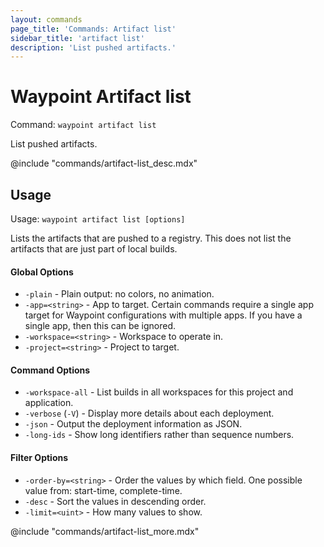 ```yaml
---
layout: commands
page_title: 'Commands: Artifact list'
sidebar_title: 'artifact list'
description: 'List pushed artifacts.'
---
```


# Waypoint Artifact list

Command: `waypoint artifact list`

List pushed artifacts.

@include "commands/artifact-list_desc.mdx"

## Usage

Usage: `waypoint artifact list [options]`

Lists the artifacts that are pushed to a registry. This does not
list the artifacts that are just part of local builds.

#### Global Options

- `-plain` - Plain output: no colors, no animation.
- `-app=<string>` - App to target. Certain commands require a single app target for Waypoint configurations with multiple apps. If you have a single app, then this can be ignored.
- `-workspace=<string>` - Workspace to operate in.
- `-project=<string>` - Project to target.

#### Command Options

- `-workspace-all` - List builds in all workspaces for this project and application.
- `-verbose` (`-V`) - Display more details about each deployment.
- `-json` - Output the deployment information as JSON.
- `-long-ids` - Show long identifiers rather than sequence numbers.

#### Filter Options

- `-order-by=<string>` - Order the values by which field. One possible value from: start-time, complete-time.
- `-desc` - Sort the values in descending order.
- `-limit=<uint>` - How many values to show.

@include "commands/artifact-list_more.mdx"
